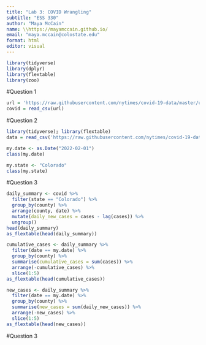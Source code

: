 ```yaml
---
title: "Lab 3: COVID Wrangling"
subtitle: "ESS 330"
author: "Maya McCain" 
name: \\https://mayamccain.github.io/
email: "maya.mccain@colostate.edu"
format: html
editor: visual
---
```


```r
library(tidyverse)
library(dplyr)
library(flextable)
library(zoo)
```
#Question 1
```r
url = 'https://raw.githubusercontent.com/nytimes/covid-19-data/master/us-counties.csv'
covid = read_csv(url)
```

#Question 2
```r
library(tidyverse); library(flextable)
data = read_csv('https://raw.githubusercontent.com/nytimes/covid-19-data/master/us-counties.csv')

my.date <- as.Date("2022-02-01")
class(my.date)

my.state <- "Colorado"
class(my.state)
```
#Question 3
```r
daily_summary <- covid %>%
  filter(state == "Colorado") %>%
  group_by(county) %>%
  arrange(county, date) %>%
  mutate(daily_new_cases = cases - lag(cases)) %>%
  ungroup()
head(daily_summary)
as_flextable(head(daily_summary))
```
```r
cumulative_cases <- daily_summary %>% 
  filter(date == my.date) %>%
  group_by(county) %>%
  summarise(cumulative_cases = sum(cases)) %>%
  arrange(-cumulative_cases) %>%
  slice(1:5)
as_flextable(head(cumulative_cases))
```
```r
new_cases <- daily_summary %>% 
  filter(date == my.date) %>%
  group_by(county) %>%
  summarise(new_cases = sum(daily_new_cases)) %>%
  arrange(-new_cases) %>%
  slice(1:5)
as_flextable(head(new_cases))
```
#Question 3
```r

```

